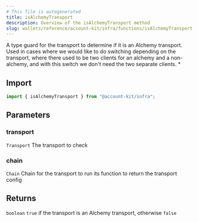 ```yaml
---
# This file is autogenerated
title: isAlchemyTransport
description: Overview of the isAlchemyTransport method
slug: wallets/reference/account-kit/infra/functions/isAlchemyTransport
---
```


A type guard for the transport to determine if it is an Alchemy transport.
Used in cases where we would like to do switching depending on the transport, where there used
to be two clients for an alchemy and a non-alchemy, and with this switch we don't need the two separate clients. \*

## Import

```ts
import { isAlchemyTransport } from "@account-kit/infra";
```

## Parameters

### transport

`Transport`
The transport to check

### chain

`Chain`
Chain for the transport to run its function to return the transport config

## Returns

`boolean`
`true` if the transport is an Alchemy transport, otherwise `false`
